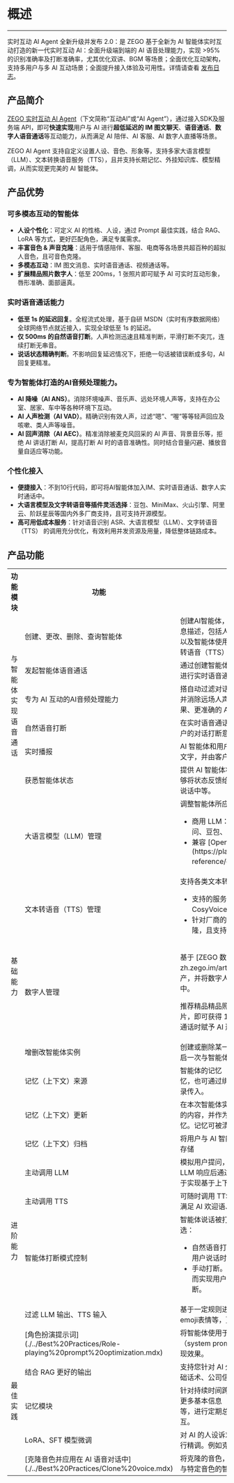 # 概述

--- 

<Note title="说明">实时互动 AI Agent 全新升级并发布 2.0：是 ZEGO 基于全新为 AI 智能体实时互动打造的新一代实时互动 AI：全面升级端到端的 AI 语音处理能力，实现 >95% 的识别准确率及打断准确率，尤其优化双讲、BGM 等场景；全面优化互动架构，支持多用户与多 AI 互动场景；全面提升接入体验及可用性。详情请查看 [发布日志](./Release%20Notes.mdx)。</Note>

## 产品简介

[ZEGO 实时互动 AI Agent](https://www.zego.im/solution/ai-companion)（下文简称“互动AI”或“AI Agent”），通过接入SDK及服务端 API，即可**快速实现**用户与 AI 进行**超低延迟的 IM 图文聊天**、**语音通话**、**数字人语音通话**等互动能力，从而满足 AI 陪伴、AI 客服、AI 数字人直播等场景。

ZEGO AI Agent 支持自定义设置人设、音色、形象等，支持多家大语言模型（LLM）、文本转换语音服务（TTS），且并支持长期记忆、外挂知识库、模型精调，从而实现更完美的 AI 智能体。

## 产品优势

### 可多模态互动的智能体
- **人设个性化**：可定义 AI 的性格、人设，通过 Prompt 最佳实践，结合 RAG、LoRA 等方式，更好匹配角色，满足专属需求。
- **丰富音色 & 声音克隆**：适用于情感陪伴、客服、电商等各场景共超百种的超拟人音色，且可音色克隆。
- **多模态互动**：IM 图文消息、实时语音通话、视频通话等。
- **扩展精品照片数字人**：低至 200ms，1 张照片即可赋予 AI 可实时互动形象，唇形准确、面部逼真。

### 实时语音通话能力
- **低至 1s 的延迟回复**。全程流式处理，基于自研 MSDN（实时有序数据网络）全球网络节点就近接入，实现全球低至 1s 的延迟。
- **仅 500ms 的自然语音打断**。人声检测迅速且精准判断，平滑打断不突兀，连续打断无串音。
- **说话状态精确判断**。不影响回复延迟情况下，拒绝一句话被错误断成多句，AI 回复更精准。

### 专为智能体打造的AI音频处理能力。
- **AI 降噪（AI ANS）**。消除环境噪声、音乐声、远处环境人声等，支持在办公室、居家、车中等各种环境下互动。
- **AI 人声检测（AI VAD）**。精确识别有效人声，过滤“嗯”、“喔”等等轻声回应及咳嗽、类人声等噪音。
- **AI 回声消除（AI AEC）**。精准消除被麦克风回采的 AI 声音、背景音乐等，拒绝 AI 讲话打断 AI，提高打断 AI 时的语音准确性。同时结合音量闪避、播放音量自适应等功能。

### 个性化接入
- **便捷接入**：不到10行代码，即可将AI智能体加入IM、实时语音通话、数字人实时通话中。
- **大语言模型及文字转语音等插件灵活选择**：豆包、MiniMax、火山引擎、阿里云、阶跃星辰等国内外多厂商支持，且可支持开源模型。
- **高可用低成本服务**：针对语音识别 ASR、大语言模型（LLM）、文字转语音（TTS） 的调用充分优化，有效利用并发资源及用量，降低整体链路成本。

## 产品功能

<table>
  <colgroup>
    <col />
    <col />
    <col />
  </colgroup>
<tbody><tr>
<th>功能模块</th>
<th>功能</th>
<th>功能说明</th>
</tr>
<tr>
<td rowspan="6">与智能体实现语音通话</td>
<td>创建、更改、删除、查询智能体</td>
<td>创建AI智能体，包括调整AI虚拟用户的基本信息描述，包括人设（系统提示词）、音色等，以及智能体使用的大语言模型（LLM）、文字转语音（TTS）等参数。</td>
</tr>
<tr>
<td>发起智能体语音通话</td>
<td>通过创建智能体，实现最低至 1s 延迟的与AI进行实时语音通话。</td>
</tr>
<tr>
<td>专为 AI 互动的AI音频处理能力</td>
<td>搭自动过滤对话过程中用户侧产生的嘈杂音，并消除远场人声，实现更精准的语音打断效果、更准确的 ASR 语音识别效果。</td>
</tr>
<tr>
<td>自然语音打断</td>
<td>在实时语音通话过程中，AI智能体智能识别用户的对话打断意图，并停止AI智能体的输出。</td>
</tr>
<tr>
<td>实时播报</td>
<td>AI 智能体和用户的对话信息将会被实时转换成文字，并由客户端展示。</td>
</tr>
<tr>
<td>获悉智能体状态</td>
<td>提供 AI 智能体状态的实时信息，以便终端能够将状态反馈给用户。包括倾听中、思考中、说话中等。</td>
</tr>
<tr>
<td rowspan="7">基础能力</td>
<td>大语言模型（LLM）管理</td>
<td>调整智能体所应用大语言模型（LLM）。<ul><li>商用 LLM：openAI、MiniMax、通义千问、豆包、阶跃星辰、文心一言。</li><li>兼容 [OpenAI Chat Completions API](https://platform.openai.com/docs/api-reference/chat) 的开源 LLM。</li></ul></td>
</tr>
<tr>
<td>文本转语音（TTS）管理</td>
<td>支持各类文本转语音TTS及相关能力：<ul><li>支持的服务提供商：MiniMax、阿里云-CosyVoice、豆包；</li><li>针对厂商的各类模型、公共音色、音色克隆，且支持语速、语调等调节。</li></ul></td>
</tr>
<tr>
<td>数字人管理</td>
<td><p>基于 [ZEGO 数字人PaaS](https://doc-zh.zego.im/article/18520)，管理数字人资产，并将数字人形象结合到RTC实时视频互动中。</p><p>推荐精品精品照片数字人，仅需一张照片或图片，即可获得 1080P 的数字人，并可在语音通话时赋予 AI 形象。</p></td>
</tr>
<tr>
<td>增删改智能体实例</td>
<td>创建或删除某一个AI Agent 的实例，从而开启一次与智能体的语音、数字人互动。</td>
</tr>
<tr>
<td>记忆（上下文）来源</td>
<td>智能体的记忆（上下文），可通过外置传入记忆，也可通过绑定即时通讯（ZIM）的历史记录传入。</td>
</tr>
<tr>
<td>记忆（上下文）更新</td>
<td>在本次智能体实例生命周期中，记录每次对话的内容，并作为后续上下文消息作为智能体记忆。记忆可被清除，重新开启对话。</td>
</tr>
<tr>
<td>记忆（上下文）归档</td>
<td>将用户与 AI 智能体的对话转化为文本信息并存储</td>
</tr>
<tr>
<td rowspan="4">进阶能力</td>
<td>主动调用 LLM</td>
<td>模拟用户提问，自定义发送消息给 LLM，LLM 响应后通过 TTS 向用户发送语音。可用于实现基于上下文的欢迎语等场景。</td>
</tr>
<tr>
<td>主动调用 TTS</td>
<td>可随时调用 TTS，实现 AI 的主动播报，从而满足 AI 欢迎语、提醒用户等场景。</td>
</tr>
<tr>
<td>智能体打断模式控制</td>
<td>智能体说话被打断的形式可包含多种，且可多选：<ul><li>自然语音打断。当智能体接受到语音，即用户说话时，打断智能体说话。</li><li>手动打断。通过服务端 API 控制打断，从而实现用户通过按钮，或业务侧管理打断。</li></ul></td>
</tr>
<tr>
<td>过滤 LLM 输出、TTS 输入</td>
<td>基于一定规则进行过滤，例如中英文括号、emoji表情等，更可控的 AI 行为。</td>
</tr>
<tr>
<td rowspan="5">最佳实践</td>
<td>[角色扮演提示词](./../Best%20Practices/Role-playing%20prompt%20optimization.mdx)</td>
<td>将智能体使用于角色扮演时，系统提示词（system prompt）如何撰写，可以更好的展现效果。</td>
</tr>
<tr>
<td>结合 RAG 更好的输出</td>
<td>支持您针对 AI 外挂知识库，从而实现更多基础话术、公司信息等内容。</td>
</tr>
<tr>
<td>记忆模块</td>
<td>针对持续时间跨度较长，且需要AI记忆用户的更多基本信息（例如年龄、出生地、偏好）等，进行定期总结和沉淀，实现更智能的AI交互。</td>
</tr>
<tr>
<td>LoRA、SFT 模型微调</td>
<td>对 AI 的人设诉求非常高时，可以针对 LLM 进行精调。例如克隆主播代替真人的场景。</td>
</tr>
<tr>
<td>[克隆音色并应用在 AI 语音对话中](./../Best%20Practices/Clone%20voice.mdx)</td>
<td>将克隆的音色，适用于语音通话过程中，实现与特定音色的智能体通话。</td>
</tr>
</tbody></table>

